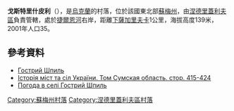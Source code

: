 {{coord|51|0|42|N|33|56|26|E|scale:100000_region:UA|display=title}}

'''戈斯特里什皮利'''（{{lang-uk|Гострий Шпиль}}），是[[烏克蘭|烏克蘭]]的村落，位於該國東北部[[蘇梅州|蘇梅州]]，由[[涅德里蓋利夫區|涅德里蓋利夫區]]負責管轄，處於[[捷爾恩河|捷爾恩河]]右岸，距離[[下薩加里夫卡|下薩加里夫卡]]1公里，海拔高度139米，2001年人口35。

==參考資料==
* [http://w1.c1.rada.gov.ua/pls/z7502/A005?rdat1=02.01.2012&rf7571=29528 Гострий Шпиль]{{dead link|date=2018年3月 |bot=InternetArchiveBot |fix-attempted=yes }}
* [https://web.archive.org/web/20170202061055/http://www.igsu.org.ua/Sumskaja.obl/Nedrigajlovskij.rajon/Terny.html Історія міст та сіл України. Том Сумская область. стор. 415-424] {{ref-ru}}
* [http://weather.in.ua/ua/symskaja/5737 Погода в селі Гострий Шпиль] {{Wayback|url=http://weather.in.ua/ua/symskaja/5737 |date=20160305193442 }}

{{DEFAULTSORT:Гострий Шпиль}}
[[Category:蘇梅州村落|Category:蘇梅州村落]]
[[Category:涅德里蓋利夫區村落|Category:涅德里蓋利夫區村落]]


{{Sumy-geo-stub}}